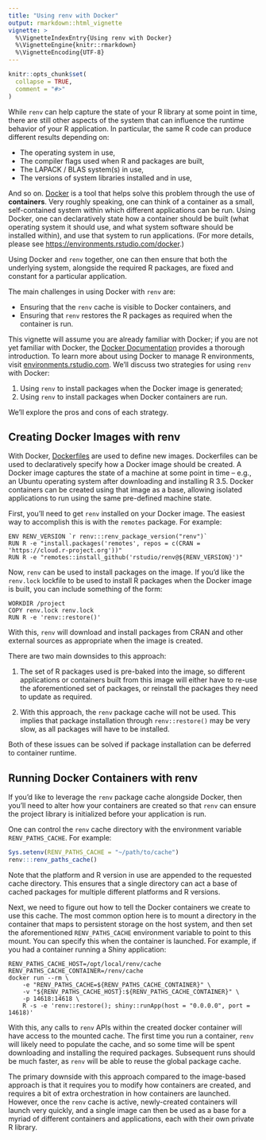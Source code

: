 ```yaml
---
title: "Using renv with Docker"
output: rmarkdown::html_vignette
vignette: >
  %\VignetteIndexEntry{Using renv with Docker}
  %\VignetteEngine{knitr::rmarkdown}
  %\VignetteEncoding{UTF-8}
---
```


```r
knitr::opts_chunk$set(
  collapse = TRUE,
  comment = "#>"
)
```

While `renv` can help capture the state of your R library at some point in time,
there are still other aspects of the system that can influence the runtime
behavior of your R application. In particular, the same R code can produce
different results depending on:

- The operating system in use,
- The compiler flags used when R and packages are built,
- The LAPACK / BLAS system(s) in use,
- The versions of system libraries installed and in use,

And so on. [Docker](https://www.docker.com/) is a tool that helps solve this
problem through the use of __containers__. Very roughly speaking, one can think
of a container as a small, self-contained system within which different
applications can be run. Using Docker, one can declaratively state how a
container should be built (what operating system it should use, and what system
software should be installed within), and use that system to run applications.
(For more details, please see <https://environments.rstudio.com/docker>.)

Using Docker and `renv` together, one can then ensure that both the underlying
system, alongside the required R packages, are fixed and constant for a
particular application.

The main challenges in using Docker with `renv` are:

- Ensuring that the `renv` cache is visible to Docker containers, and
- Ensuring that `renv` restores the R packages as required when the
  container is run.

This vignette will assume you are already familiar with Docker; if you are not
yet familiar with Docker, the [Docker Documentation](https://docs.docker.com/)
provides a thorough introduction. To learn more about using Docker to manage R
environments, visit
[environments.rstudio.com](https://environments.rstudio.com/docker.html). We'll
discuss two strategies for using `renv` with Docker:

1. Using `renv` to install packages when the Docker image is generated;
2. Using `renv` to install packages when Docker containers are run.

We'll explore the pros and cons of each strategy.

## Creating Docker Images with renv

With Docker, [Dockerfiles](https://docs.docker.com/engine/reference/builder/)
are used to define new images. Dockerfiles can be used to declaratively specify
how a Docker image should be created. A Docker image captures the state of a
machine at some point in time -- e.g., an Ubuntu operating system after
downloading and installing R 3.5. Docker containers can be created using that
image as a base, allowing isolated applications to run using the same
pre-defined machine state.

First, you'll need to get `renv` installed on your Docker image. The easiest
way to accomplish this is with the `remotes` package. For example:

```
ENV RENV_VERSION `r renv:::renv_package_version("renv")`
RUN R -e "install.packages('remotes', repos = c(CRAN = 'https://cloud.r-project.org'))"
RUN R -e "remotes::install_github('rstudio/renv@${RENV_VERSION}')"
```

Now, `renv` can be used to install packages on the image. If you'd like the
`renv.lock` lockfile to be used to install R packages when the Docker image is
built, you can include something of the form:

```
WORKDIR /project
COPY renv.lock renv.lock
RUN R -e 'renv::restore()'
```

With this, `renv` will download and install packages from CRAN and other
external sources as appropriate when the image is created.

There are two main downsides to this approach:

1. The set of R packages used is pre-baked into the image, so different
   applications or containers built from this image will either have to
   re-use the aforementioned set of packages, or reinstall the packages
   they need to update as required.

2. With this approach, the `renv` package cache will not be used. This
   implies that package installation through `renv::restore()` may be
   very slow, as all packages will have to be installed.

Both of these issues can be solved if package installation can be
deferred to container runtime.


## Running Docker Containers with renv

If you'd like to leverage the `renv` package cache alongside Docker, then
you'll need to alter how your containers are created so that `renv` can
ensure the project library is initialized before your application is run.

One can control the `renv` cache directory with the environment variable
`RENV_PATHS_CACHE`. For example:

```r
Sys.setenv(RENV_PATHS_CACHE = "~/path/to/cache")
renv:::renv_paths_cache()
```

Note that the platform and R version in use are appended to the requested
cache directory. This ensures that a single directory can act a base of
cached packages for multiple different platforms and R versions.

Next, we need to figure out how to tell the Docker containers we create
to use this cache. The most common option here is to mount a directory
in the container that maps to persistent storage on the host system, and
then set the aforementioned `RENV_PATHS_CACHE` environment variable to
point to this mount. You can specify this when the container is launched.
For example, if you had a container running a Shiny application:

```
RENV_PATHS_CACHE_HOST=/opt/local/renv/cache
RENV_PATHS_CACHE_CONTAINER=/renv/cache
docker run --rm \
    -e "RENV_PATHS_CACHE=${RENV_PATHS_CACHE_CONTAINER}" \
    -v "${RENV_PATHS_CACHE_HOST}:${RENV_PATHS_CACHE_CONTAINER}" \
    -p 14618:14618 \
    R -s -e 'renv::restore(); shiny::runApp(host = "0.0.0.0", port = 14618)'
```

With this, any calls to `renv` APIs within the created docker container will
have access to the mounted cache. The first time you run a container, `renv`
will likely need to populate the cache, and so some time will be spent
downloading and installing the required packages. Subsequent runs should be much
faster, as `renv` will be able to reuse the global package cache.

The primary downside with this approach compared to the image-based approach
is that it requires you to modify how containers are created, and requires
a bit of extra orchestration in how containers are launched. However, once
the `renv` cache is active, newly-created containers will launch very quickly,
and a single image can then be used as a base for a myriad of different
containers and applications, each with their own private R library.
